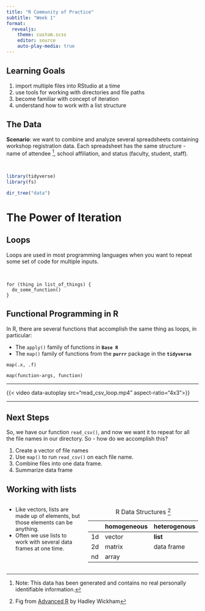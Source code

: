 ```yaml
---
title: "R Community of Practice"
subtitle: "Week 1"
format: 
  revealjs:
    theme: custom.scss
    editor: source
    auto-play-media: true
---
```


## Learning Goals

::: incremental
1.  import multiple files into RStudio at a time
1. use tools for working with directories and file paths
1.  become familiar with concept of iteration
1.  understand how to work with a list structure
:::

## The Data {.smaller}

**Scenario**: we want to combine and analyze several spreadsheets containing workshop registration data. Each spreadsheet has the same structure - name of attendee ^[Note: This data has been generated and contains no real personally identifiable information.], school affiliation, and status (faculty, student, staff).

<br/>


```r
library(tidyverse)
library(fs)

dir_tree("data")
```

# The Power of Iteration

## Loops

Loops are used in most programming languages when you want to repeat some set of code for multiple inputs.

<br/>

```         
for (thing in list_of_things) {
  do_some_function()
}
```

## Functional Programming in R

In R, there are several functions that accomplish the same thing as loops, in particular:

-   The `apply()` family of functions in **`Base R`**
-   The `map()` family of functions from the **`purrr`** package in the **`tidyverse`**

```         
map(.x, .f)

map(function-args, function)
```

------------------------------------------------------------------------

{{< video data-autoplay src="read_csv_loop.mp4" aspect-ratio="4x3">}}

--------------------------------------------------


## Next Steps

So, we have our function `read_csv()`, and now we want it to repeat for all the file names in our directory. So - how do we accomplish this?

1.  Create a vector of file names
2.  Use `map()` to run `read_csv()` on each file name.
3.  Combine files into one data frame.
4.  Summarize data frame

## Working with lists

::: {.columns .v-center-container}

::: {.column width="40%"}
-   Like vectors, lists are made up of elements, but those elements can be anything.
-   Often we use lists to work with several data frames at one time.
:::

::: {.column width="60%"}
|     | homogeneous | heterogenous |
|-----|-------------|--------------|
| 1d  | vector      | **list**     |
| 2d  | matrix      | data frame   |
| nd  | array       |              |

: R Data Structures ^[Fig from [Advanced R](http://adv-r.had.co.nz/Data-structures.html) by Hadley Wickham]
:::
:::

